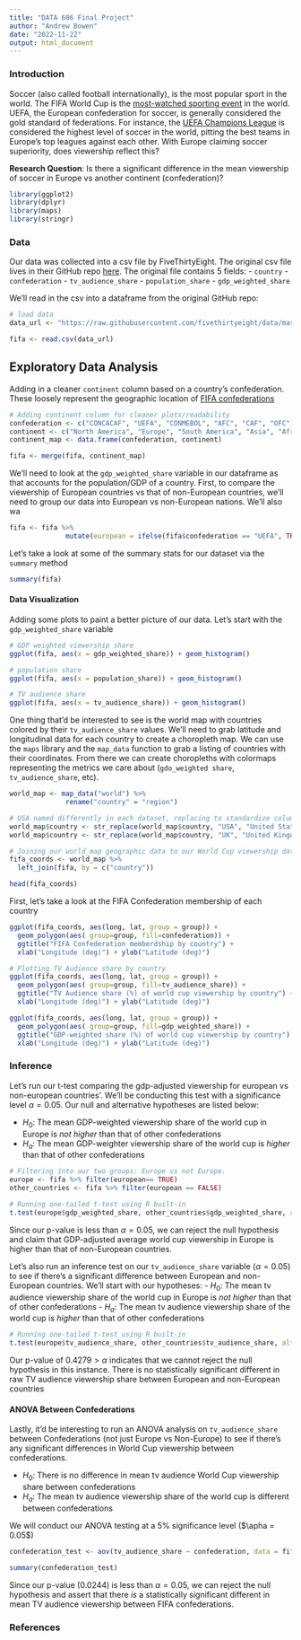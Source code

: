 ```yaml
---
title: "DATA 606 Final Project"
author: "Andrew Bowen"
date: "2022-11-22"
output: html_document
---
```



### Introduction

Soccer (also called football internationally), is the most popular sport in the world. The FIFA World Cup is the [most-watched sporting event](https://www.nbcsports.com/chicago/world-cup-2022/how-does-world-cups-viewership-tickets-and-attendance-compare-nfls-super) in the world. UEFA, the European confederation for soccer, is generally considered the gold standard of federations. For instance, the [UEFA Champions League](https://www.google.com/search?client=safari&rls=en&q=uefa+champions+league&ie=UTF-8&oe=UTF-8) is considered the highest level of soccer in the world, pitting the best teams in Europe's top leagues against each other. With Europe claiming soccer superiority, does viewership reflect this?

**Research Question**: Is there a significant difference in the mean viewership of soccer in Europe vs another continent (confederation)?

```r
library(ggplot2)
library(dplyr)
library(maps)
library(stringr)
```


### Data

Our data was collected into a csv file by FiveThirtyEight. The original csv file lives in their GitHub repo [here](https://github.com/fivethirtyeight/data/tree/master/fifa). The original file contains 5 fields: 
- `country`
- `confederation`
- `tv_audience_share`
- `population_share`
- `gdp_weighted_share`

We'll read in the csv into a dataframe from the original GitHub repo:
```r
# load data
data_url <- "https://raw.githubusercontent.com/fivethirtyeight/data/master/fifa/fifa_countries_audience.csv"

fifa <- read.csv(data_url)
```

## Exploratory Data Analysis
Adding in a cleaner `continent` column based on a country's confederation. These loosely represent the geographic location of [FIFA confederations](https://en.wikipedia.org/wiki/List_of_football_federations)
```r
# Adding continent column for cleaner plots/readability
confederation <- c("CONCACAF", "UEFA", "CONMEBOL", "AFC", "CAF", "OFC")
continent <- c("North America", "Europe", "South America", "Asia", "Africa", "Oceania")
continent_map <- data.frame(confederation, continent)

fifa <- merge(fifa, continent_map)
```


We'll need to look at the `gdp_weighted_share` variable in our dataframe as that accounts for the population/GDP of a country. First, to compare the viewership of European countries vs that of non-European countries, we'll need to group our data into European vs non-European nations. We'll also wa
```r
fifa <- fifa %>%
              mutate(european = ifelse(fifa$confederation == "UEFA", TRUE, FALSE))
```

Let's take a look at some of the summary stats for our dataset via the `summary` method
```r
summary(fifa)
```

#### Data Visualization
Adding some plots to paint a better picture of our data. Let's start with the `gdp_weighted_share` variable
```r
# GDP weighted viewership share
ggplot(fifa, aes(x = gdp_weighted_share)) + geom_histogram()
```
```r
# population share
ggplot(fifa, aes(x = population_share)) + geom_histogram()
```

```r
# TV audience share
ggplot(fifa, aes(x = tv_audience_share)) + geom_histogram()
```



One thing that'd be interested to see is the world map with countries colored by their `tv_audience_share` values. We'll need to grab latitude and longitudinal data for each country to create a choropleth map. We can use the `maps` library and the `map_data` function to grab a listing of countries with their coordinates. From there we can create choropleths with colormaps representing the metrics we care about (`gdo_weighted share`, `tv_audience_share`, etc).
```r
world_map <- map_data("world") %>%
              rename("country" = "region")

# USA named differently in each dataset, replacing to standardize column values (same wqith UK)
world_map$country <- str_replace(world_map$country, "USA", "United States")
world_map$country <- str_replace(world_map$country, "UK", "United Kingdom")

# Joining our world_map geographic data to our World Cup viewership data by country
fifa_coords <- world_map %>% 
  left_join(fifa, by = c("country"))

head(fifa_coords)
```
First, let's take a look at the FIFA Confederation membership of each country
```r
ggplot(fifa_coords, aes(long, lat, group = group)) +
  geom_polygon(aes( group=group, fill=confederation)) + 
  ggtitle("FIFA Confederation memberdship by country") +
  xlab("Longitude (deg)") + ylab("Latitude (deg)")
```


```r
# Plotting TV Audience share by country
ggplot(fifa_coords, aes(long, lat, group = group)) +
  geom_polygon(aes( group=group, fill=tv_audience_share)) + 
  ggtitle("TV Audience share (%) of world cup viewership by country") +
  xlab("Longitude (deg)") + ylab("Latitude (deg)")
```
```r
ggplot(fifa_coords, aes(long, lat, group = group)) +
  geom_polygon(aes( group=group, fill=gdp_weighted_share)) + 
  ggtitle("GDP-weighted share (%) of world cup viewership by country") +
  xlab("Longitude (deg)") + ylab("Latitude (deg)")

```


### Inference
Let's run our t-test comparing the gdp-adjusted viewership for european vs non-european countries'. We'll be conducting this test with a significance level $\alpha = 0.05$. Our null and alternative hypotheses are listed below:

- $H_0$: The mean GDP-weighted viewership share of the world cup in Europe is *not higher*  than that of other confederations
- $H_a$: The mean GDP-weighter viewership share of the world cup is *higher* than that of other confederations

```r
# Filtering into our two groups: Europe vs not Europe.
europe <- fifa %>% filter(european== TRUE)
other_countries <- fifa %>% filter(european == FALSE)

# Running one-tailed t-test using R built-in
t.test(europe$gdp_weighted_share, other_countries$gdp_weighted_share, alternative="greater")
```

Since our p-value is less than $\alpha = 0.05$, we can reject the null hypothesis and claim that GDP-adjusted average world cup viewership in Europe is higher than that of non-European countries.

Let's also run an inference test on our `tv_audience_share` variable ($\alpha = 0.05$) to see if there's a significant difference between European and non-European countries. We'll start with our hypotheses:
- $H_0$: The mean tv audience viewership share of the world cup in Europe is *not higher*  than that of other confederations
- $H_a$: The mean tv audience viewership share of the world cup is *higher* than that of other confederations
```r
# Running one-tailed t-test using R built-in
t.test(europe$tv_audience_share, other_countries$tv_audience_share, alternative="greater")
```
Our p-value of $0.4279 > \alpha$ indicates that we cannot reject the null hypothesis in this instance. There is no statistically significant different in raw TV audience viewership share between European and non-European countries

#### ANOVA Between Confederations
Lastly, it'd be interesting to run an ANOVA analysis on `tv_audience_share` between Confederations (not just Europe vs Non-Europe) to see if there's any significant differences in World Cup viewership between confederations. 

- $H_0$: There is no difference in mean tv audience World Cup viewership share between confederations
- $H_a$: The mean tv audience viewership share of the world cup is different between confederations

We will conduct our ANOVA testing at a 5% significance level ($\apha = 0.05$)

```r
confederation_test <- aov(tv_audience_share ~ confederation, data = fifa)

summary(confederation_test)
```

Since our p-value (0.0244) is less than $\alpha = 0.05$, we can reject the null hypothesis and assert that there *is* a statistically significant different in mean TV audience viewership between FIFA confederations. 



### References



